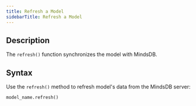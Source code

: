 ```yaml
---
title: Refresh a Model
sidebarTitle: Refresh a Model
---
```


## Description

The `refresh()` function synchronizes the model with MindsDB.

## Syntax

Use the `refresh()` method to refresh model's data from the MindsDB server:

```python
model_name.refresh()
```
